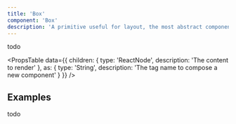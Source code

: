 ```yaml
---
title: 'Box'
component: 'Box'
description: 'A primitive useful for layout, the most abstract component on top of which all other Storeen UI components are built.'
---
```


todo

<PropsTable
  data={{
    children: {
      type: 'ReactNode',
      description: 'The content to render'
    },
    as: {
      type: 'String',
      description: 'The tag name to compose a new component'
    }
  }}
/>

## Examples

todo
